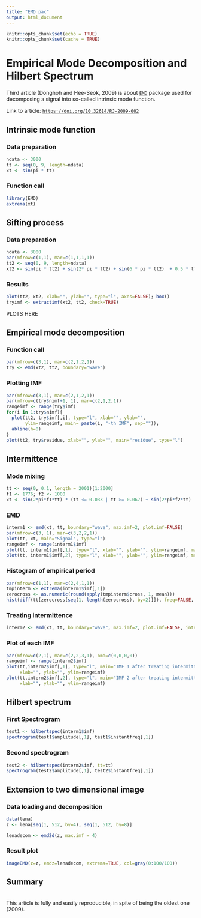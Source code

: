 ---
title: "EMD pac"
output: html_document
---

```{r setup, include=FALSE}
knitr::opts_chunk$set(echo = TRUE)
knitr::opts_chunk$set(cache = TRUE)
```

# Empirical Mode Decomposition and Hilbert Spectrum

Third article (Donghoh and Hee-Seok, 2009) is about [`EMD`](https://cran.r-project.org/web/packages/EMD/index.html) package used for decomposing a signal into so-called intrinsic mode function.

Link to article: [`https://doi.org/10.32614/RJ-2009-002`](https://doi.org/10.32614/RJ-2009-002)

## Intrinsic mode function

### Data preparation

```{r}
ndata <- 3000
tt <- seq(0, 9, length=ndata)
xt <- sin(pi * tt)
```

### Function call

```{r}
library(EMD)
extrema(xt)
```

## Sifting process

### Data preparation

```{r}
ndata <- 3000
par(mfrow=c(1,1), mar=c(1,1,1,1))
tt2 <- seq(0, 9, length=ndata)
xt2 <- sin(pi * tt2) + sin(2* pi * tt2) + sin(6 * pi * tt2)  + 0.5 * tt2
```

### Results

```{r, results=FALSE, eval=FALSE}
plot(tt2, xt2, xlab="", ylab="", type="l", axes=FALSE); box()
tryimf <- extractimf(xt2, tt2, check=TRUE)
```

PLOTS HERE

## Empirical mode decomposition

### Function call

```{r}
par(mfrow=c(3,1), mar=c(2,1,2,1))
try <- emd(xt2, tt2, boundary="wave")
```

### Plotting IMF

```{r}
par(mfrow=c(3,1), mar=c(2,1,2,1))
par(mfrow=c(try$nimf+1, 1), mar=c(2,1,2,1))
rangeimf <- range(try$imf)
for(i in 1:try$nimf){
  plot(tt2, try$imf[,i], type="l", xlab="", ylab="",
       ylim=rangeimf, main= paste(i, "-th IMF", sep="")); 
  abline(h=0)
}
plot(tt2, try$residue, xlab="", ylab="", main="residue", type="l")
```

## Intermittence

### Mode mixing

```{r}
tt <- seq(0, 0.1, length = 2001)[1:2000]
f1 <- 1776; f2 <- 1000
xt <- sin(2*pi*f1*tt) * (tt <= 0.033 | tt >= 0.067) + sin(2*pi*f2*tt)
```

### EMD

```{r}
interm1 <- emd(xt, tt, boundary="wave", max.imf=2, plot.imf=FALSE)
par(mfrow=c(3, 1), mar=c(3,2,2,1))
plot(tt, xt, main="Signal", type="l")
rangeimf <- range(interm1$imf)
plot(tt, interm1$imf[,1], type="l", xlab="", ylab="", ylim=rangeimf, main="IMF 1")
plot(tt, interm1$imf[,2], type="l", xlab="", ylab="", ylim=rangeimf, main="IMF 2")
```

### Histogram of empirical period

```{r}
par(mfrow=c(1,1), mar=c(2,4,1,1))
tmpinterm <- extrema(interm1$imf[,1])
zerocross <- as.numeric(round(apply(tmpinterm$cross, 1, mean)))
hist(diff(tt[zerocross[seq(1, length(zerocross), by=2)]]), freq=FALSE, xlab="", main="")
```

### Treating intermittence

```{r}
interm2 <- emd(xt, tt, boundary="wave", max.imf=2, plot.imf=FALSE, interm=0.0007)
```

### Plot of each IMF

```{r}
par(mfrow=c(2,1), mar=c(2,2,3,1), oma=c(0,0,0,0))
rangeimf <- range(interm2$imf)
plot(tt,interm2$imf[,1], type="l", main="IMF 1 after treating intermittence",
     xlab="", ylab="", ylim=rangeimf)
plot(tt,interm2$imf[,2], type="l", main="IMF 2 after treating intermittence",
     xlab="", ylab="", ylim=rangeimf)
```

## Hilbert spectrum

### First Spectrogram

```{r}
test1 <- hilbertspec(interm1$imf)
spectrogram(test1$amplitude[,1], test1$instantfreq[,1])
```

### Second spectrogram

```{r}
test2 <- hilbertspec(interm2$imf, tt=tt)
spectrogram(test2$amplitude[,1], test2$instantfreq[,1])
```

## Extension to two dimensional image

### Data loading and decomposition

```{r}
data(lena)
z <- lena[seq(1, 512, by=4), seq(1, 512, by=8)]
```

```{r}
lenadecom <- emd2d(z, max.imf = 4)
```

### Result plot

```{r, fig.width=4, fig.height=8}
imageEMD(z=z, emdz=lenadecom, extrema=TRUE, col=gray(0:100/100))
```

## Summary

<br> This article is fully and easily reproducible, in spite of being the oldest one (2009).